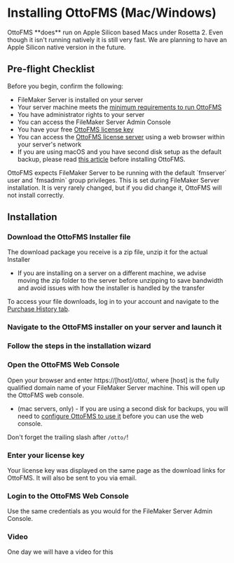 
# Installing OttoFMS (Mac/Windows)

<Callout type="info">
  OttoFMS **does** run on Apple Silicon based Macs under Rosetta 2. Even though
  it isn't running natively it is still very fast. We are planning to have an
  Apple Silicon native version in the future.
</Callout>

## Pre-flight Checklist

Before you begin, confirm the following:

- FileMaker Server is installed on your server
- Your server machine meets the [minimum requirements to run OttoFMS](/tech-specs)
- You have administrator rights to your server
- You can access the FileMaker Server Admin Console
- You have your free [OttoFMS license key](https://ottofms.com)
- You can access the [OttoFMS license server](https://edd-sl-proxy.geistgate.com) using a web browser within your server's network
- If you are using macOS and you have second disk setup as the default backup, please read [this article](/guides/mac-second-disk) before installing OttoFMS.

<Callout type="warning">
  OttoFMS expects FileMaker Server to be running with the default `fmserver`
  user and `fmsadmin` group privileges. This is set during FileMaker Server
  installation. It is very rarely changed, but if you did change it, OttoFMS
  will not install correctly.
</Callout>

## Installation

<Steps>

### Download the OttoFMS Installer file

The download package you receive is a zip file, unzip it for the actual Installer

- If you are installing on a server on a different machine, we advise moving the zip folder to the server before unzipping to save bandwidth and avoid issues with how the installer is handled by the transfer

To access your file downloads, log in to your account and navigate to the [Purchase History tab](https://www.geistinteractive.com/account/?_gl=1*vbuibo*_ga*MjEyNjIwMjQxOC4xNjkzNDIzOTk0*_ga_XSEJBWFBW9*MTY5NDgxNzQ3MC4xMC4xLjE2OTQ4MTg1NTQuMC4wLjA.#tab-id-2).

### Navigate to the OttoFMS installer on your server and launch it

### Follow the steps in the installation wizard

### Open the OttoFMS Web Console

Open your browser and enter https://[host]/otto/, where [host] is the fully qualified domain name of your FileMaker Server machine. This will open up the OttoFMS web console.

- (mac servers, only) - If you are using a second disk for backups, you will need to [configure OttoFMS to use it](/guides/mac-second-disk) before you can use the web console.

<Callout type="info">Don't forget the trailing slash after `/otto/`!</Callout>
### Enter your license key

Your license key was displayed on the same page as the download links for OttoFMS. It will also be sent to you via email.

### Login to the OttoFMS Web Console

Use the same credentials as you would for the FileMaker Server Admin Console.

 </Steps>

### Video

One day we will have a video for this
